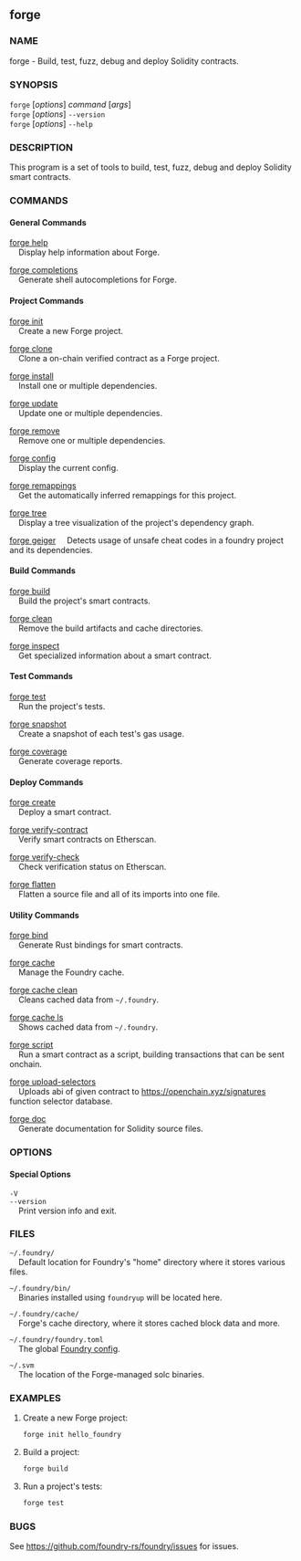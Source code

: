 
## forge

### NAME

forge - Build, test, fuzz, debug and deploy Solidity contracts.

### SYNOPSIS

`forge` [*options*] _command_ [*args*]  
`forge` [*options*] `--version`  
`forge` [*options*] `--help`

### DESCRIPTION

This program is a set of tools to build, test, fuzz, debug and deploy Solidity smart contracts.

### COMMANDS

#### General Commands

[forge help](/reference/forge/forge-help.mdx)  
&nbsp;&nbsp;&nbsp;&nbsp;Display help information about Forge.

[forge completions](/reference/forge/forge-completions.mdx)  
&nbsp;&nbsp;&nbsp;&nbsp;Generate shell autocompletions for Forge.

#### Project Commands

[forge init](/reference/forge/forge-init.mdx)  
&nbsp;&nbsp;&nbsp;&nbsp;Create a new Forge project.

[forge clone](/reference/forge/forge-clone.mdx)  
&nbsp;&nbsp;&nbsp;&nbsp;Clone a on-chain verified contract as a Forge project.

[forge install](/reference/forge/forge-install.mdx)  
&nbsp;&nbsp;&nbsp;&nbsp;Install one or multiple dependencies.

[forge update](/reference/forge/forge-update.mdx)  
&nbsp;&nbsp;&nbsp;&nbsp;Update one or multiple dependencies.

[forge remove](/reference/forge/forge-remove.mdx)  
&nbsp;&nbsp;&nbsp;&nbsp;Remove one or multiple dependencies.

[forge config](/reference/forge/forge-config.mdx)  
&nbsp;&nbsp;&nbsp;&nbsp;Display the current config.

[forge remappings](/reference/forge/forge-remappings.mdx)  
&nbsp;&nbsp;&nbsp;&nbsp;Get the automatically inferred remappings for this project.

[forge tree](/reference/forge/forge-tree.mdx)  
&nbsp;&nbsp;&nbsp;&nbsp;Display a tree visualization of the project's dependency graph.

[forge geiger](/reference/forge/forge-geiger.mdx)
&nbsp;&nbsp;&nbsp;&nbsp;Detects usage of unsafe cheat codes in a foundry project and its dependencies.

#### Build Commands

[forge build](/reference/forge/forge-build.mdx)  
&nbsp;&nbsp;&nbsp;&nbsp;Build the project's smart contracts.

[forge clean](/reference/forge/forge-clean.mdx)  
&nbsp;&nbsp;&nbsp;&nbsp;Remove the build artifacts and cache directories.

[forge inspect](/reference/forge/forge-inspect.mdx)  
&nbsp;&nbsp;&nbsp;&nbsp;Get specialized information about a smart contract.

#### Test Commands

[forge test](/reference/forge/forge-test.mdx)  
&nbsp;&nbsp;&nbsp;&nbsp;Run the project's tests.

[forge snapshot](/reference/forge/forge-snapshot.mdx)  
&nbsp;&nbsp;&nbsp;&nbsp;Create a snapshot of each test's gas usage.

[forge coverage](/reference/forge/forge-coverage.mdx)  
&nbsp;&nbsp;&nbsp;&nbsp;Generate coverage reports.

#### Deploy Commands

[forge create](/reference/forge/forge-create.mdx)  
&nbsp;&nbsp;&nbsp;&nbsp;Deploy a smart contract.

[forge verify-contract](/reference/forge/forge-verify-contract.mdx)  
&nbsp;&nbsp;&nbsp;&nbsp;Verify smart contracts on Etherscan.

[forge verify-check](/reference/forge/forge-verify-check.mdx)  
&nbsp;&nbsp;&nbsp;&nbsp;Check verification status on Etherscan.

[forge flatten](/reference/forge/forge-flatten.mdx)  
&nbsp;&nbsp;&nbsp;&nbsp;Flatten a source file and all of its imports into one file.

#### Utility Commands

[forge bind](/reference/forge/forge-bind.mdx)  
&nbsp;&nbsp;&nbsp;&nbsp;Generate Rust bindings for smart contracts.

[forge cache](/reference/forge/forge-cache.mdx)  
&nbsp;&nbsp;&nbsp;&nbsp;Manage the Foundry cache.

[forge cache clean](/reference/forge/forge-cache-clean.mdx)  
&nbsp;&nbsp;&nbsp;&nbsp;Cleans cached data from `~/.foundry`.

[forge cache ls](/reference/forge/forge-cache-ls.mdx)  
&nbsp;&nbsp;&nbsp;&nbsp;Shows cached data from `~/.foundry`.

[forge script](/reference/forge/forge-script.mdx)  
&nbsp;&nbsp;&nbsp;&nbsp;Run a smart contract as a script, building transactions that can be sent onchain.

[forge upload-selectors](/reference/forge/forge-upload-selectors.mdx)  
&nbsp;&nbsp;&nbsp;&nbsp;Uploads abi of given contract to https://openchain.xyz/signatures function selector database.

[forge doc](/reference/forge/forge-doc.mdx)  
&nbsp;&nbsp;&nbsp;&nbsp;Generate documentation for Solidity source files.

### OPTIONS

#### Special Options

`-V`  
`--version`  
&nbsp;&nbsp;&nbsp;&nbsp;Print version info and exit.

<CommonOptions />

### FILES

`~/.foundry/`  
&nbsp;&nbsp;&nbsp;&nbsp;Default location for Foundry's "home" directory where it stores various files.

`~/.foundry/bin/`  
&nbsp;&nbsp;&nbsp;&nbsp;Binaries installed using `foundryup` will be located here.

`~/.foundry/cache/`  
&nbsp;&nbsp;&nbsp;&nbsp;Forge's cache directory, where it stores cached block data and more.

`~/.foundry/foundry.toml`  
&nbsp;&nbsp;&nbsp;&nbsp;The global [Foundry config](/reference/config/overview.mdx).

`~/.svm`  
&nbsp;&nbsp;&nbsp;&nbsp;The location of the Forge-managed solc binaries.

### EXAMPLES

1. Create a new Forge project:

   ```sh
   forge init hello_foundry
   ```

2. Build a project:

   ```sh
   forge build
   ```

3. Run a project's tests:
   ```sh
   forge test
   ```

### BUGS

See https://github.com/foundry-rs/foundry/issues for issues.
